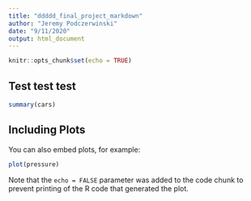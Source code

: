 ```yaml
---
title: "ddddd_final_project_markdown"
author: "Jeremy Podczerwinski"
date: "9/11/2020"
output: html_document
---
```


```r
knitr::opts_chunk$set(echo = TRUE)
```

## Test test test

```r
summary(cars)
```

## Including Plots

You can also embed plots, for example:

```r
plot(pressure)
```

Note that the `echo = FALSE` parameter was added to the code chunk to prevent printing of the R code that generated the plot.
